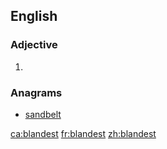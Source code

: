 ==English==

===Adjective===
{{head|en}}

# {{en-superlative of|bland}}

===Anagrams===
* [[sandbelt#English|sandbelt]]

[[ca:blandest]]
[[fr:blandest]]
[[zh:blandest]]